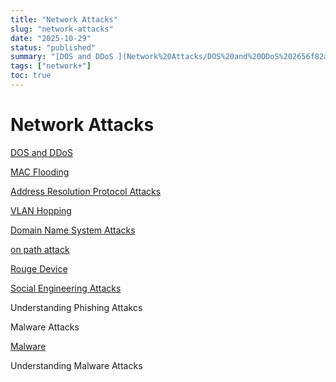 ```yaml
---
title: "Network Attacks"
slug: "network-attacks"
date: "2025-10-29"
status: "published"
summary: "[DOS and DDoS ](Network%20Attacks/DOS%20and%20DDoS%202656f82ab0058081b76dc8590a6b362a.md)"
tags: ["network+"]
toc: true
---
```


# Network Attacks

[DOS and DDoS ](Network%20Attacks/DOS%20and%20DDoS%202656f82ab0058081b76dc8590a6b362a.md)

[MAC Flooding ](Network%20Attacks/MAC%20Flooding%202656f82ab00580f28f6ecb263dc20796.md)

[Address Resolution Protocol Attacks ](Network%20Attacks/Address%20Resolution%20Protocol%20Attacks%202656f82ab00580359bebc41a8454a722.md)

[VLAN Hopping ](Network%20Attacks/VLAN%20Hopping%202656f82ab005800bb5dbdbfaa3616573.md)

[Domain Name System Attacks ](Network%20Attacks/Domain%20Name%20System%20Attacks%202656f82ab00580a682d8c42d99c6eafc.md)

[on path attack ](Network%20Attacks/on%20path%20attack%202656f82ab00580888487e0f4cf2cd1ca.md)

[Rouge Device](Network%20Attacks/Rouge%20Device%202656f82ab005807b98cae5e3b97cf4af.md)

[Social Engineering Attacks ](Network%20Attacks/Social%20Engineering%20Attacks%202656f82ab005804b84dec78e34973118.md)

Understanding Phishing Attakcs 

Malware Attacks 

[Malware ](Network%20Attacks/Malware%202656f82ab005808fa2a4e45e6c45f0e2.md)

Understanding Malware Attacks